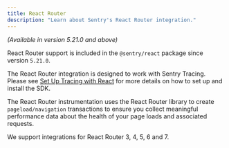 ```yaml
---
title: React Router
description: "Learn about Sentry's React Router integration."
---
```


_(Available in version 5.21.0 and above)_

React Router support is included in the `@sentry/react` package since version `5.21.0`.

<Alert title="Note">

The React Router integration is designed to work with Sentry Tracing. Please see [Set Up Tracing with React](/platforms/javascript/guides/react/tracing/) for more details on how to set up and install the SDK.

</Alert>

The React Router instrumentation uses the React Router library to create `pageload/navigation` transactions to ensure you collect meaningful performance data about the health of your page loads and associated requests.

We support integrations for React Router 3, 4, 5, 6 and 7.



<PageGrid />
